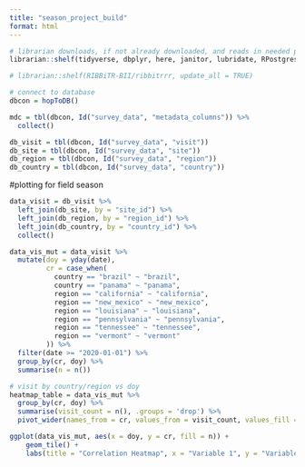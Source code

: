 ```yaml
---
title: "season_project_build"
format: html
---
```


```r

# librarian downloads, if not already downloaded, and reads in needed packages
librarian::shelf(tidyverse, dbplyr, here, janitor, lubridate, RPostgres, stringr, DBI, uuid, RIBBiTR-BII/ribbitrrr, ggplot2, reshape2)

# librarian::shelf(RIBBiTR-BII/ribbitrrr, update_all = TRUE)

# connect to database
dbcon = hopToDB()
```

```r
mdc = tbl(dbcon, Id("survey_data", "metadata_columns")) %>%
  collect()

db_visit = tbl(dbcon, Id("survey_data", "visit"))
db_site = tbl(dbcon, Id("survey_data", "site"))
db_region = tbl(dbcon, Id("survey_data", "region"))
db_country = tbl(dbcon, Id("survey_data", "country"))
```

#plotting for field season
```r
data_visit = db_visit %>%
  left_join(db_site, by = "site_id") %>%
  left_join(db_region, by = "region_id") %>%
  left_join(db_country, by = "country_id") %>%
  collect()

data_vis_mut = data_visit %>%
  mutate(doy = yday(date),
         cr = case_when(
           country == "brazil" ~ "brazil",
           country == "panama" ~ "panama",
           region == "california" ~ "california",
           region == "new_mexico" ~ "new_mexico",
           region == "louisiana" ~ "louisiana",
           region == "pennsylvania" ~ "pennsylvania",
           region == "tennessee" ~ "tennessee",
           region == "vermont" ~ "vermont"
         )) %>%
  filter(date >= "2020-01-01") %>%
  group_by(cr, doy) %>%
  summarise(n = n())

# visit by country/region vs doy
heatmap_table = data_vis_mut %>%
  group_by(cr, doy) %>%
  summarise(visit_count = n(), .groups = 'drop') %>%
  pivot_wider(names_from = cr, values_from = visit_count, values_fill = 0)

ggplot(data_vis_mut, aes(x = doy, y = cr, fill = n)) +
    geom_tile() +
    labs(title = "Correlation Heatmap", x = "Variable 1", y = "Variable 2")

```